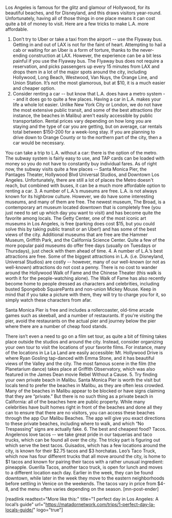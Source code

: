 Los Angeles is famous for the glitz and glamour of Hollywood, for its beautiful beaches, and for Disneyland, and this draws visitors year-round. Unfortunately, having all of those things in one place means it can cost quite a bit of money to visit. Here are a few tricks to make L.A. more affordable.
1. Don’t try to Uber or take a taxi from the airport -- use the Flyaway bus.
Getting in and out of LAX is not for the faint of heart. Attempting to hail a cab or waiting for an Uber is a form of torture, thanks to the never-ending construction at LAX. However, the experience can be a bit less painful if you use the Flyaway bus. The Flyaway bus does not require a reservation, and picks passengers up every 15 minutes from LAX and drops them in a lot of the major spots around the city, including Hollywood, Long Beach, Westwood, Van Nuys, the Orange Line, and Union Station. It’s not the most glamorous, but at $10, it is a much easier and cheaper option.
2. Consider renting a car -- but know that L.A. does have a metro system -- and it does go to quite a few places.
Having a car in L.A. makes your life a whole lot easier. Unlike New York City or London, we do not have the most extensive public transit, and some of the best attractions (for instance, the beaches in Malibu) aren't easily accessible by public transportation. Rental prices vary depending on how long you are staying and the type of car you are getting, but on average, car rentals total between $150-200 for a week-long stay. If you are planning to drive down to Orange County or to the northern part of the city, then a car would be necessary.

You can take a trip to L.A. without a car: there is the option of the metro. The subway system is fairly easy to use, and TAP cards can be loaded with money so you do not have to constantly buy individual fares. As of right now, the subway visits quite a few places -- Santa Monica Pier, the Pantages Theater, Hollywood Blvd Universal Studios, and Downtown Los Angeles. Unfortunately, there are still a lot of places the Metro doesn't reach, but combined with buses, it can be a much more affordable option to renting a car.
3. A number of L.A.’s museums are free.
L.A. is not always known for its highbrow culture. However, we do have some interesting museums, and many of them are free. The newest museum, The Broad, is a contemporary art museum located downtown that is completely free (you just need to set up which day you want to visit) and has become quite the favorite among locals. The Getty Center, one of the most iconic art museums in Los Angeles, is free (parking does cost $15, but you could solve this by taking public transit or an Uber!) and has some of the best views of the city. Additional museums that are free are the Hammer Museum, Griffith Park, and the California Science Center. Quite a few of the more popular paid museums do offer free days (usually on Tuesdays or Thursdays), just check with them ahead of time.
4. A number of L.A.’s best attractions are free.
Some of the biggest attractions in L.A. (i.e. Disneyland, Universal Studios) are costly -- however, many of our well-known (or not as well-known) attractions do not cost a penny. There is no cost to wander around the Hollywood Walk of Fame and the Chinese Theater (this walk is worth it for the people-watching alone). The Walk of Fame has also recently become home to people dressed as characters and celebrities, including busted Spongebob SquarePants and non-union Mickey Mouse. Keep in mind that if you take a picture with them, they will try to charge you for it, so simply watch these characters from afar.

Santa Monica Pier is free and includes a rollercoaster, old-time arcade games such as skeeball, and a number of restaurants. If you're visiting the pier, avoid the restaurants on the actual pier and journey below the pier where there are a number of cheap food stands.

There isn’t even a need to go on a film set tour, as quite a bit of filming takes place outside the studios and around the city. Instead, consider organizing your own tour to visit the locations of your favorite films. For instance, many of the locations in La La Land are easily accessible: Mt. Hollywood Drive is where Ryan Gosling tap-danced with Emma Stone, and it has beautiful views of the Valley and the city. The most famous scene in the film (the Planetarium dance) takes place at Griffith Observatory, which was also featured in the James Dean movie Rebel Without a Cause.
5. Try finding your own private beach in Malibu.
Santa Monica Pier is worth the visit but locals tend to prefer the beaches in Malibu, as they are often less crowded. Many of the beaches in Malibu appear to be blocked or have signs claiming that they are “private.” But there is no such thing as a private beach in California: all of the beaches here are public property. While many celebrities have built homes right in front of the beaches and done all they can to ensure that there are no visitors, you can access these beaches through the app Our Malibu Beaches. The app will give you exact directions to these private beaches, including where to walk, and which “No Trespassing” signs are actually fake.
6. The best and cheapest food? Tacos.
Angelenos love tacos -- we take great pride in our taquerias and taco trucks, which can be found all over the city. The tricky part is figuring out which serve the best tacos. Guisados, which has a few locations around the city, is known for their $2.75 tacos and $3 horchatas. Leo’s Taco Truck, which now has four different trucks that all move around the city, is home to $1 tacos and known for pairing their tacos with a rather unusual ingredient: pineapple. Guerilla Tacos, another taco truck, is open for lunch and moves to a different location each day. Earlier in the week, they can be found downtown, while later in the week they move to the eastern neighborhoods before settling in Venice on the weekends. The tacos vary in price from $4-8, and the menu often varies depending on the season. [mn-post-ender]

[readlink readtext="More like this:" title="1 perfect day in Los Angeles: A local’s guide" url="https://matadornetwork.com/trips/1-perfect-day-la-locals-guide/" logo="true"]